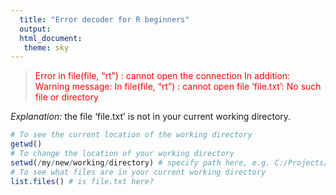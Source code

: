 ```yaml
---
  title: "Error decoder for R beginners"
  output:
  html_document:
   theme: sky
---
```

  

> <font color="red"> Error in file(file, "rt") : cannot open the connection In addition: Warning message: In file(file, "rt") : cannot open file 'file.txt': No such file or directory</font>


*Explanation:* the file 'file.txt' is not in your current working directory.<p>


```r
# To see the current location of the working directory
getwd()
# To change the location of your working directory
setwd(/my/new/working/directory) # specify path here, e.g. C:/Projects/OFP-data
# To see what files are in your current working directory
list.files() # is file.txt here?
```